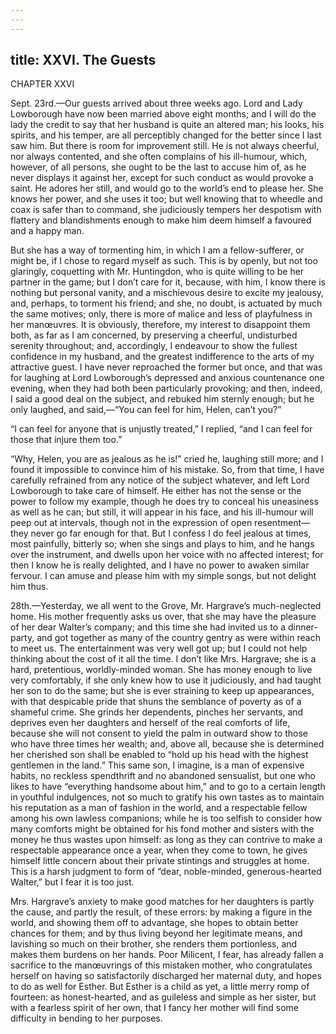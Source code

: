 ```yaml
---
---
---
```

title: XXVI. The Guests
---

CHAPTER XXVI

Sept. 23rd.—Our guests arrived about three weeks ago. Lord and Lady Lowborough have now been married above eight months; and I will do the lady the credit to say that her husband is quite an altered man; his looks, his spirits, and his temper, are all perceptibly changed for the better since I last saw him. But there is room for improvement still. He is not always cheerful, nor always contented, and she often complains of his ill-humour, which, however, of all persons, she ought to be the last to accuse him of, as he never displays it against her, except for such conduct as would provoke a saint. He adores her still, and would go to the world’s end to please her. She knows her power, and she uses it too; but well knowing that to wheedle and coax is safer than to command, she judiciously tempers her despotism with flattery and blandishments enough to make him deem himself a favoured and a happy man.

But she has a way of tormenting him, in which I am a fellow-sufferer, or might be, if I chose to regard myself as such. This is by openly, but not too glaringly, coquetting with Mr. Huntingdon, who is quite willing to be her partner in the game; but I don’t care for it, because, with him, I know there is nothing but personal vanity, and a mischievous desire to excite my jealousy, and, perhaps, to torment his friend; and she, no doubt, is actuated by much the same motives; only, there is more of malice and less of playfulness in her manœuvres. It is obviously, therefore, my interest to disappoint them both, as far as I am concerned, by preserving a cheerful, undisturbed serenity throughout; and, accordingly, I endeavour to show the fullest confidence in my husband, and the greatest indifference to the arts of my attractive guest. I have never reproached the former but once, and that was for laughing at Lord Lowborough’s depressed and anxious countenance one evening, when they had both been particularly provoking; and then, indeed, I said a good deal on the subject, and rebuked him sternly enough; but he only laughed, and said,—“You can feel for him, Helen, can’t you?”

“I can feel for anyone that is unjustly treated,” I replied, “and I can feel for those that injure them too.”

“Why, Helen, you are as jealous as he is!” cried he, laughing still more; and I found it impossible to convince him of his mistake. So, from that time, I have carefully refrained from any notice of the subject whatever, and left Lord Lowborough to take care of himself. He either has not the sense or the power to follow my example, though he does try to conceal his uneasiness as well as he can; but still, it will appear in his face, and his ill-humour will peep out at intervals, though not in the expression of open resentment—they never go far enough for that. But I confess I do feel jealous at times, most painfully, bitterly so; when she sings and plays to him, and he hangs over the instrument, and dwells upon her voice with no affected interest; for then I know he is really delighted, and I have no power to awaken similar fervour. I can amuse and please him with my simple songs, but not delight him thus.

28th.—Yesterday, we all went to the Grove, Mr. Hargrave’s much-neglected home. His mother frequently asks us over, that she may have the pleasure of her dear Walter’s company; and this time she had invited us to a dinner-party, and got together as many of the country gentry as were within reach to meet us. The entertainment was very well got up; but I could not help thinking about the cost of it all the time. I don’t like Mrs. Hargrave; she is a hard, pretentious, worldly-minded woman. She has money enough to live very comfortably, if she only knew how to use it judiciously, and had taught her son to do the same; but she is ever straining to keep up appearances, with that despicable pride that shuns the semblance of poverty as of a shameful crime. She grinds her dependents, pinches her servants, and deprives even her daughters and herself of the real comforts of life, because she will not consent to yield the palm in outward show to those who have three times her wealth; and, above all, because she is determined her cherished son shall be enabled to “hold up his head with the highest gentlemen in the land.” This same son, I imagine, is a man of expensive habits, no reckless spendthrift and no abandoned sensualist, but one who likes to have “everything handsome about him,” and to go to a certain length in youthful indulgences, not so much to gratify his own tastes as to maintain his reputation as a man of fashion in the world, and a respectable fellow among his own lawless companions; while he is too selfish to consider how many comforts might be obtained for his fond mother and sisters with the money he thus wastes upon himself: as long as they can contrive to make a respectable appearance once a year, when they come to town, he gives himself little concern about their private stintings and struggles at home. This is a harsh judgment to form of “dear, noble-minded, generous-hearted Walter,” but I fear it is too just.

Mrs. Hargrave’s anxiety to make good matches for her daughters is partly the cause, and partly the result, of these errors: by making a figure in the world, and showing them off to advantage, she hopes to obtain better chances for them; and by thus living beyond her legitimate means, and lavishing so much on their brother, she renders them portionless, and makes them burdens on her hands. Poor Milicent, I fear, has already fallen a sacrifice to the manœuvrings of this mistaken mother, who congratulates herself on having so satisfactorily discharged her maternal duty, and hopes to do as well for Esther. But Esther is a child as yet, a little merry romp of fourteen: as honest-hearted, and as guileless and simple as her sister, but with a fearless spirit of her own, that I fancy her mother will find some difficulty in bending to her purposes.

